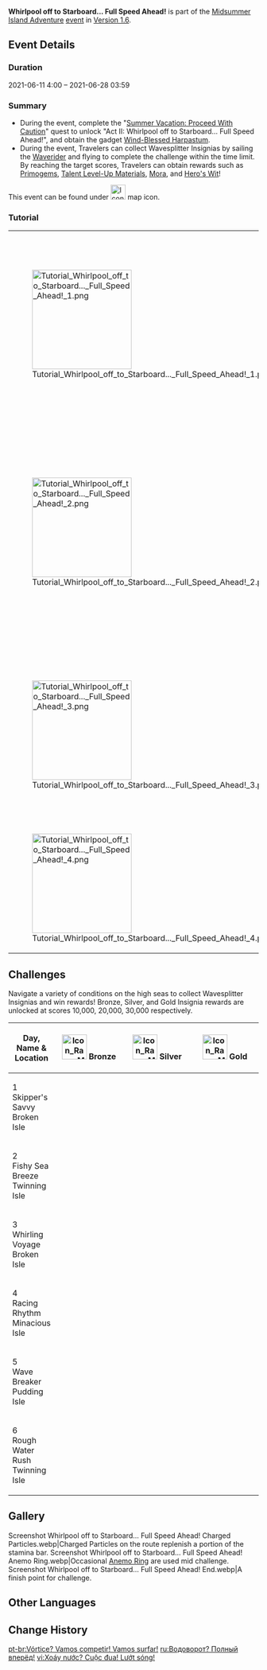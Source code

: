 {{Event
|name              = Whirlpool off to Starboard... Full Speed Ahead!
|image             = Tutorial Whirlpool off to Starboard... Full Speed Ahead! 1.png
|type              = In-Game
|type2             = Sub
|time_known        = yes
|time_start        = 2021-06-11 4:00:00
|time_end          = 2021-06-28 03:59:59
|link              = 
|link2             = 
}}
'''Whirlpool off to Starboard... Full Speed Ahead!''' is part of the [[Midsummer Island Adventure]] [[event]] in [[Version 1.6]].

==Event Details==
===Duration===
2021-06-11 4:00 – 2021-06-28 03:59

===Summary===
*During the event, complete the "[[Summer Vacation: Proceed With Caution]]" quest to unlock "Act II: Whirlpool off to Starboard... Full Speed Ahead!", and obtain the gadget [[Wind-Blessed Harpastum]].
*During the event, Travelers can collect Wavesplitter Insignias by sailing the [[Waverider]] and flying to complete the challenge within the time limit. By reaching the target scores, Travelers can obtain rewards such as [[Primogems]], [[Talent Level-Up Materials]], [[Mora]], and [[Hero's Wit]]!

This event can be found under [[File:Icon Whirlpool off to Starboard.svg|30x30px]] map icon.

===Tutorial===
{| class="tdt1 tdt2" cellspacing="5"
| [[File:Tutorial Whirlpool off to Starboard... Full Speed Ahead! 1.png|200px]]
| Observe {{Color|help|the direction of the wind}} to steer your [[Waverider]] along the correct course, activate mechanisms, and sail your way through the "Whirlpool off to Starboard... Full Speed Ahead!" challenge.
|-
| [[File:Tutorial Whirlpool off to Starboard... Full Speed Ahead! 2.png|200px]]
| This challenge is divided into seaborne and airborne courses. Your final score will be based on {{Color|help|the amount of time taken}} to complete the challenge and the {{Color|help|number of Wavesplitter Insignias}} collected. Navigate using your Waverider to collect as many Wavesplitter Insignias as possible!
|-
| [[File:Tutorial Whirlpool off to Starboard... Full Speed Ahead! 3.png|200px]]
| Navigate your Waverider through Wavefront Girdles to gain a short speed boost. Collect Charged Particles to charge up your Waverider's Accelerate ability.
|-
| [[File:Tutorial Whirlpool off to Starboard... Full Speed Ahead! 4.png|200px]]
| Floating towers manned by monsters may appear along your course. {{Color|help|More Wavesplitter Insignias will appear along the course if you defeat the monsters}}.
|}

==Challenges==
{{Description|Once you have mastered the art of sailing your Waverider, you'll be able to experience the joys of navigation to the fullest!<br />Sail through different courses and collect Wavesplitter Insignias to win rich rewards!}}
Navigate a variety of conditions on the high seas to collect Wavesplitter Insignias and win rewards! Bronze, Silver, and Gold Insignia rewards are unlocked at scores 10,000, 20,000, 30,000 respectively.

{|class="article-table tdc1"
! style="text-align: center" | Day, Name & Location
! style="text-align: center; width: 160px;" | [[File:Icon Race Medal Bronze.png|50xpx]] Bronze
! style="text-align: center; width: 160px;" | [[File:Icon Race Medal Silver.png|50xpx]] Silver
! style="text-align: center; width: 160px;" | [[File:Icon Race Medal Gold.png|50xpx]] Gold
|-
| 1<br />Skipper's Savvy<br />Broken Isle
| {{Card|Primogem|30}}{{Card|Mora|30,000}}
| {{Card|Mora|30,000}}{{Card|Guide to Freedom|2}}
| {{Card|Mora|30,000}}{{Card|Hero's Wit|3}}
|-
| 2<br />Fishy Sea Breeze<br />Twinning Isle
| {{Card|Primogem|30}}{{Card|Mora|30,000}}
| {{Card|Mora|30,000}}{{Card|Guide to Resistance|2}}
| {{Card|Mora|30,000}}{{Card|Hero's Wit|3}}
|-
| 3<br />Whirling Voyage<br />Broken Isle
| {{Card|Primogem|30}}{{Card|Mora|30,000}}
| {{Card|Mora|30,000}}{{Card|Guide to Ballad|2}}
| {{Card|Mora|30,000}}{{Card|Hero's Wit|3}}
|-
| 4<br />Racing Rhythm<br />Minacious Isle
| {{Card|Primogem|30}}{{Card|Mora|30,000}}
| {{Card|Mora|30,000}}{{Card|Guide to Prosperity|2}}
| {{Card|Mora|30,000}}{{Card|Hero's Wit|3}}
|-
| 5<br />Wave Breaker<br />Pudding Isle
| {{Card|Primogem|30}}{{Card|Mora|30,000}}
| {{Card|Mora|30,000}}{{Card|Guide to Diligence|2}}
| {{Card|Mora|30,000}}{{Card|Hero's Wit|3}}
|-
| 6<br />Rough Water Rush<br />Twinning Isle
| {{Card|Primogem|30}}{{Card|Mora|30,000}}
| {{Card|Mora|30,000}}{{Card|Guide to Gold|2}}
| {{Card|Mora|30,000}}{{Card|Hero's Wit|3}}
|}

==Gallery==
<gallery hideaddbutton="true" captionalign="center">
Screenshot Whirlpool off to Starboard... Full Speed Ahead! Charged Particles.webp|Charged Particles on the route replenish a portion of the stamina bar.
Screenshot Whirlpool off to Starboard... Full Speed Ahead! Anemo Ring.webp|Occasional [[Anemo Ring]] are used mid challenge.
Screenshot Whirlpool off to Starboard... Full Speed Ahead! End.webp|A finish point for challenge.
</gallery>

==Other Languages==
{{Other Languages
|en      = Whirlpool off to Starboard... Full Speed Ahead!
|zhs     = 漩涡？竞速！冲浪啦！
|zhs_rm  = Xuánwō? Jìngsù! Chōnglàng La!
|zht     = 漩渦？競速！衝浪啦！
|zht_rm  = Xuánwō? Jìngsù! Chōnglàng La!
|zh_tl   = Whirlpool? Race! Surf!
|ja      = 渦巻？試合！波乗りだ！
|ja_rm   = Uzumaki? Shiai! Naminori Da!
|ja_tl   = Whirlpool? Race! Surfing!
|ko      = 소용돌이? 스피드! 파도 타자!
|ko_rm   = 
|ko_tl   = 
|es      = ¡Remolino en popa, a toda vela!
|es_tl   = Whirlpool at {{w|Stern|Poop}}, Full Speed Ahead!
|fr      = En avant toute !
|fr_tl   = Full Steam Ahead!
|ru      = Водоворот? Полный вперёд!
|ru_tl   = 
|th      = น้ำวน? แข่งขันความเร็ว! ปะทะคลื่น!
|th_rm   = 
|th_tl   = 
|vi      = Xoáy nước? Cuộc đua! Lướt sóng!
|vi_tl   = 
|de      = Strudel nach Steuerbord ... Volle Fahrt voraus!
|de_tl   = Whirlpool at Starboard ... Full Speed Ahead!
|id      = Pusaran Air? Ayo Tancap Gas dan Pergi Berselancar!
|id_tl   = Whirlpool? Let's Step on the Gas and Go Surfing!
|pt      = Vórtice? Vamos competir! Hora de surfar!
|pt_tl   = 
}}

==Change History==
{{Change History|1.6}}

[[pt-br:Vórtice? Vamos competir! Vamos surfar!]]
[[ru:Водоворот? Полный вперёд!]]
[[vi:Xoáy nước? Cuộc đua! Lướt sóng!]]